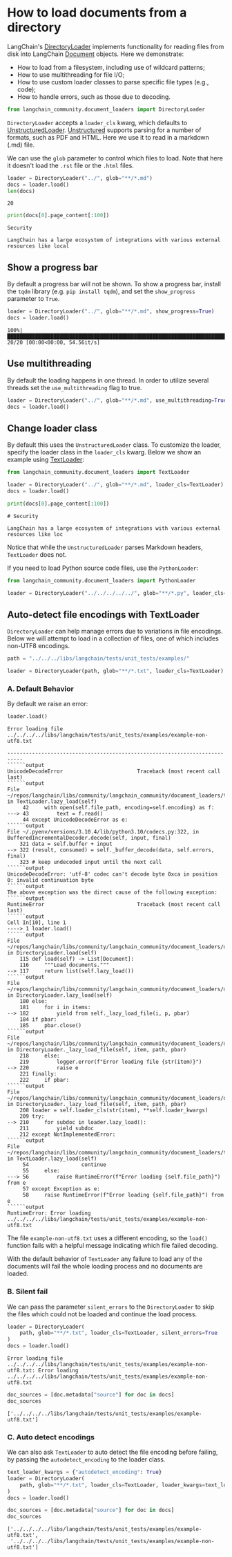 # How to load documents from a directory

LangChain's [DirectoryLoader](https://python.langchain.com/api_reference/community/document_loaders/langchain_community.document_loaders.directory.DirectoryLoader.html) implements functionality for reading files from disk into LangChain [Document](https://python.langchain.com/api_reference/core/documents/langchain_core.documents.base.Document.html#langchain_core.documents.base.Document) objects. Here we demonstrate:

- How to load from a filesystem, including use of wildcard patterns;
- How to use multithreading for file I/O;
- How to use custom loader classes to parse specific file types (e.g., code);
- How to handle errors, such as those due to decoding.


```python
from langchain_community.document_loaders import DirectoryLoader
```

`DirectoryLoader` accepts a `loader_cls` kwarg, which defaults to [UnstructuredLoader](/oss/javascript/integrations/document_loaders/unstructured_file). [Unstructured](https://docs.unstructured.io/) supports parsing for a number of formats, such as PDF and HTML. Here we use it to read in a markdown (.md) file.

We can use the `glob` parameter to control which files to load. Note that here it doesn't load the `.rst` file or the `.html` files.


```python
loader = DirectoryLoader("../", glob="**/*.md")
docs = loader.load()
len(docs)
```



```output
20
```



```python
print(docs[0].page_content[:100])
```
```output
Security

LangChain has a large ecosystem of integrations with various external resources like local
```
## Show a progress bar

By default a progress bar will not be shown. To show a progress bar, install the `tqdm` library (e.g. `pip install tqdm`), and set the `show_progress` parameter to `True`.


```python
loader = DirectoryLoader("../", glob="**/*.md", show_progress=True)
docs = loader.load()
```
```output
100%|█████████████████████████████████████████████████████████████████████████████████████████████████████████████████████████████████████████████████████████████████████████████████████████████████████████████████████████████████| 20/20 [00:00<00:00, 54.56it/s]
```
## Use multithreading

By default the loading happens in one thread. In order to utilize several threads set the `use_multithreading` flag to true.


```python
loader = DirectoryLoader("../", glob="**/*.md", use_multithreading=True)
docs = loader.load()
```

## Change loader class
By default this uses the `UnstructuredLoader` class. To customize the loader, specify the loader class in the `loader_cls` kwarg. Below we show an example using [TextLoader](https://python.langchain.com/api_reference/community/document_loaders/langchain_community.document_loaders.text.TextLoader.html):


```python
from langchain_community.document_loaders import TextLoader

loader = DirectoryLoader("../", glob="**/*.md", loader_cls=TextLoader)
docs = loader.load()
```


```python
print(docs[0].page_content[:100])
```
```output
# Security

LangChain has a large ecosystem of integrations with various external resources like loc
```
Notice that while the `UnstructuredLoader` parses Markdown headers, `TextLoader` does not.

If you need to load Python source code files, use the `PythonLoader`:


```python
from langchain_community.document_loaders import PythonLoader

loader = DirectoryLoader("../../../../../", glob="**/*.py", loader_cls=PythonLoader)
```

## Auto-detect file encodings with TextLoader

`DirectoryLoader` can help manage errors due to variations in file encodings. Below we will attempt to load in a collection of files, one of which includes non-UTF8 encodings.


```python
path = "../../../libs/langchain/tests/unit_tests/examples/"

loader = DirectoryLoader(path, glob="**/*.txt", loader_cls=TextLoader)
```

### A. Default Behavior

By default we raise an error:


```python
loader.load()
```
```output
Error loading file ../../../../libs/langchain/tests/unit_tests/examples/example-non-utf8.txt
```
```output
---------------------------------------------------------------------------
``````output
UnicodeDecodeError                        Traceback (most recent call last)
``````output
File ~/repos/langchain/libs/community/langchain_community/document_loaders/text.py:43, in TextLoader.lazy_load(self)
     42     with open(self.file_path, encoding=self.encoding) as f:
---> 43         text = f.read()
     44 except UnicodeDecodeError as e:
``````output
File ~/.pyenv/versions/3.10.4/lib/python3.10/codecs.py:322, in BufferedIncrementalDecoder.decode(self, input, final)
    321 data = self.buffer + input
--> 322 (result, consumed) = self._buffer_decode(data, self.errors, final)
    323 # keep undecoded input until the next call
``````output
UnicodeDecodeError: 'utf-8' codec can't decode byte 0xca in position 0: invalid continuation byte
``````output
The above exception was the direct cause of the following exception:
``````output
RuntimeError                              Traceback (most recent call last)
``````output
Cell In[10], line 1
----> 1 loader.load()
``````output
File ~/repos/langchain/libs/community/langchain_community/document_loaders/directory.py:117, in DirectoryLoader.load(self)
    115 def load(self) -> List[Document]:
    116     """Load documents."""
--> 117     return list(self.lazy_load())
``````output
File ~/repos/langchain/libs/community/langchain_community/document_loaders/directory.py:182, in DirectoryLoader.lazy_load(self)
    180 else:
    181     for i in items:
--> 182         yield from self._lazy_load_file(i, p, pbar)
    184 if pbar:
    185     pbar.close()
``````output
File ~/repos/langchain/libs/community/langchain_community/document_loaders/directory.py:220, in DirectoryLoader._lazy_load_file(self, item, path, pbar)
    218     else:
    219         logger.error(f"Error loading file {str(item)}")
--> 220         raise e
    221 finally:
    222     if pbar:
``````output
File ~/repos/langchain/libs/community/langchain_community/document_loaders/directory.py:210, in DirectoryLoader._lazy_load_file(self, item, path, pbar)
    208 loader = self.loader_cls(str(item), **self.loader_kwargs)
    209 try:
--> 210     for subdoc in loader.lazy_load():
    211         yield subdoc
    212 except NotImplementedError:
``````output
File ~/repos/langchain/libs/community/langchain_community/document_loaders/text.py:56, in TextLoader.lazy_load(self)
     54                 continue
     55     else:
---> 56         raise RuntimeError(f"Error loading {self.file_path}") from e
     57 except Exception as e:
     58     raise RuntimeError(f"Error loading {self.file_path}") from e
``````output
RuntimeError: Error loading ../../../../libs/langchain/tests/unit_tests/examples/example-non-utf8.txt
```

The file `example-non-utf8.txt` uses a different encoding, so the `load()` function fails with a helpful message indicating which file failed decoding.

With the default behavior of `TextLoader` any failure to load any of the documents will fail the whole loading process and no documents are loaded.

### B. Silent fail

We can pass the parameter `silent_errors` to the `DirectoryLoader` to skip the files which could not be loaded and continue the load process.


```python
loader = DirectoryLoader(
    path, glob="**/*.txt", loader_cls=TextLoader, silent_errors=True
)
docs = loader.load()
```
```output
Error loading file ../../../../libs/langchain/tests/unit_tests/examples/example-non-utf8.txt: Error loading ../../../../libs/langchain/tests/unit_tests/examples/example-non-utf8.txt
```

```python
doc_sources = [doc.metadata["source"] for doc in docs]
doc_sources
```



```output
['../../../../libs/langchain/tests/unit_tests/examples/example-utf8.txt']
```


### C. Auto detect encodings

We can also ask `TextLoader` to auto detect the file encoding before failing, by passing the `autodetect_encoding` to the loader class.


```python
text_loader_kwargs = {"autodetect_encoding": True}
loader = DirectoryLoader(
    path, glob="**/*.txt", loader_cls=TextLoader, loader_kwargs=text_loader_kwargs
)
docs = loader.load()
```


```python
doc_sources = [doc.metadata["source"] for doc in docs]
doc_sources
```



```output
['../../../../libs/langchain/tests/unit_tests/examples/example-utf8.txt',
 '../../../../libs/langchain/tests/unit_tests/examples/example-non-utf8.txt']
```
